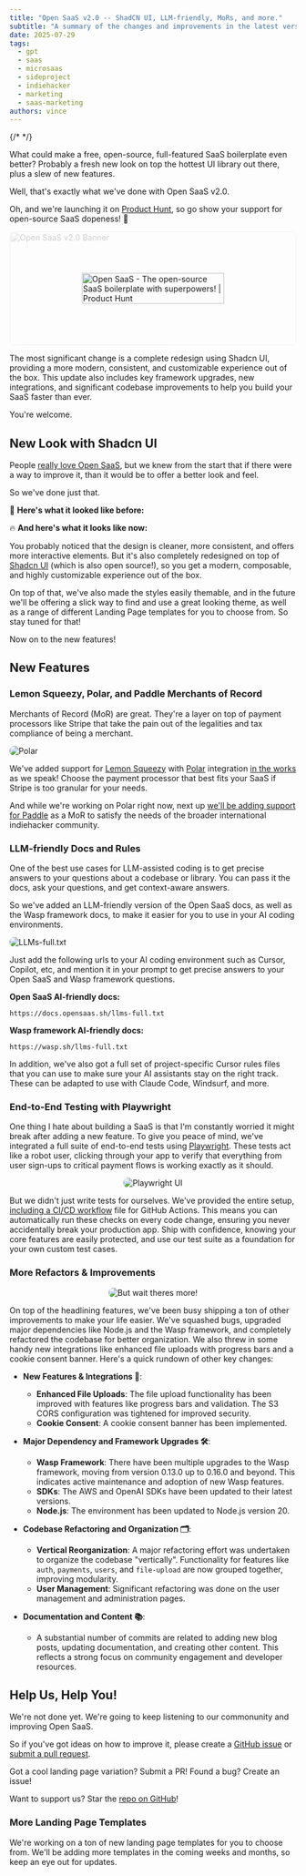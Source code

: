 ```yaml
---
title: "Open SaaS v2.0 -- ShadCN UI, LLM-friendly, MoRs, and more."
subtitle: "A summary of the changes and improvements in the latest version of Open SaaS."
date: 2025-07-29
tags:
  - gpt
  - saas
  - microsaas
  - sideproject
  - indiehacker
  - marketing
  - saas-marketing
authors: vince
---
```



{/* <Tweet id="" /> */}

What could make a free, open-source, full-featured SaaS boilerplate even better? Probably a fresh new look on top the hottest UI library out there, plus a slew of new features.

Well, that's exactly what we've done with Open SaaS v2.0.

Oh, and we're launching it on [Product Hunt](https://www.producthunt.com/products/open-saas), so go show your support for open-source SaaS dopeness! 🙏

<div style="border-radius: 8px; overflow: hidden;">
  <a
    href="https://www.producthunt.com/products/open-saas?embed=true&utm_source=badge-featured&utm_medium=badge&utm_source=badge-open&#0045;saas&#0045;2"
    target="_blank"
    style="position: relative; display: flex; justify-content: center; align-items: center; height: 200px; width: 100%;"
  >
    <Image
      src={openSaasBanner}
      alt="Open SaaS v2.0 Banner"
      style="position: absolute; top: 0; left: 0; width: 100%; height: 100%; object-fit: cover; object-position: 50% 53%; filter: grayscale(100%); z-index: 1; opacity: 0.2;"
    />
    <img
      src="https://api.producthunt.com/widgets/embed-image/v1/featured.svg?post_id=991058&theme=neutral&t=1753441449297"
      alt="Open&#0032;SaaS - The&#0032;open&#0045;source&#0032;SaaS&#0032;boilerplate&#0032;with&#0032;superpowers&#0033; | Product Hunt"
      style="width: 250px; height: 54px; position: relative; z-index: 2"
      width="250"
      height="54"
    />
  </a>
</div>

The most significant change is a complete redesign using Shadcn UI, providing a more modern, consistent, and customizable experience out of the box. This update also includes key framework upgrades, new integrations, and significant codebase improvements to help you build your SaaS faster than ever.

You're welcome.

## New Look with Shadcn UI

People [really love Open SaaS](https://www.producthunt.com/products/open-saas/reviews), but we knew from the start that if there were a way to improve it, than it would be to offer a better look and feel.

So we've done just that.

🧐 <b>Here's what it looked like before:</b>

<VideoPlayer src={openSaasV1} lgWidth="500px" />

🔥 <b>And here's what it looks like now:</b>

<VideoPlayer src={openSaasV2} lgWidth="500px" />

You probably noticed that the design is cleaner, more consistent, and offers more interactive elements. But it's also completely redesigned on top of [Shadcn UI](https://ui.shadcn.com/) (which is also open source!), so you get a modern, composable, and highly customizable experience out of the box.

On top of that, we've also made the styles easily themable, and in the future we'll be offering a slick way to find and use a great looking theme, as well as a range of different Landing Page templates for you to choose from. So stay tuned for that!

Now on to the new features!

<StarOpenSaaSCTA />

## New Features

### Lemon Squeezy, Polar, and Paddle Merchants of Record

Merchants of Record (MoR) are great. They're a layer on top of payment processors like Stripe that take the pain out of the legalities and tax compliance of being a merchant.

<Image src={polar} alt="Polar" style="border-radius: 8px;" />

We've added support for [Lemon Squeezy](https://www.lemonsqueezy.com/) with [Polar](https://www.polar.sh/) integration [in the works](https://github.com/wasp-lang/open-saas/issues/441#issuecomment-3057897604) as we speak! Choose the payment processor that best fits your SaaS if Stripe is too granular for your needs.

And while we're working on Polar right now, next up [we'll be adding support for Paddle](https://github.com/wasp-lang/open-saas/issues/445) as a MoR to satisfy the needs of the broader international indiehacker community.

### LLM-friendly Docs and Rules

One of the best use cases for LLM-assisted coding is to get precise answers to your questions about a codebase or library. You can pass it the docs, ask your questions, and get context-aware answers.

So we've added an LLM-friendly version of the Open SaaS docs, as well as the Wasp framework docs, to make it easier for you to use in your AI coding environments.

<Image src={llmsFull} alt="LLMs-full.txt" style="border-radius: 8px;" />

Just add the following urls to your AI coding environment such as Cursor, Copilot, etc, and mention it in your prompt to get precise answers to your Open SaaS and Wasp framework questions.

**Open SaaS AI-friendly docs:**

```
https://docs.opensaas.sh/llms-full.txt
```

**Wasp framework AI-friendly docs:**

```
https://wasp.sh/llms-full.txt
```

In addition, we've also got a full set of project-specific Cursor rules files that you can use to make sure your AI assistants stay on the right track. These can be adapted to use with Claude Code, Windsurf, and more.

### End-to-End Testing with Playwright

One thing I hate about building a SaaS is that I'm constantly worried it might break after adding a new feature. To give you peace of mind, we've integrated a full suite of end-to-end tests using [Playwright](https://playwright.dev/). These tests act like a robot user, clicking through your app to verify that everything from user sign-ups to critical payment flows is working exactly as it should.

<div style="display: flex; justify-content: center;">
  <Image
    src={playwrightUi}
    width={1050}
    alt="Playwright UI"
    style="border-radius: 8px;"
  />
</div>

But we didn't just write tests for ourselves. We've provided the entire setup, [including a CI/CD workflow](https://docs.opensaas.sh/guides/tests/) file for GitHub Actions. This means you can automatically run these checks on every code change, ensuring you never accidentally break your production app. Ship with confidence, knowing your core features are easily protected, and use our test suite as a foundation for your own custom test cases.

### More Refactors & Improvements

<div style="display: flex; justify-content: center;">
  <Image
    src={waitTheresMore}
    width={250}
    alt="But wait theres more!"
    style="border-radius: 8px;"
  />
</div>

On top of the headlining features, we've been busy shipping a ton of other improvements to make your life easier. We've squashed bugs, upgraded major dependencies like Node.js and the Wasp framework, and completely refactored the codebase for better organization. We also threw in some handy new integrations like enhanced file uploads with progress bars and a cookie consent banner. Here's a quick rundown of other key changes:

- **New Features & Integrations 🚀**:

  - **Enhanced File Uploads**: The file upload functionality has been improved with features like progress bars and validation. The S3 CORS configuration was tightened for improved security.
  - **Cookie Consent**: A cookie consent banner has been implemented.

- **Major Dependency and Framework Upgrades 🛠️**:

  - **Wasp Framework**: There have been multiple upgrades to the Wasp framework, moving from version 0.13.0 up to 0.16.0 and beyond. This indicates active maintenance and adoption of new Wasp features.
  - **SDKs**: The AWS and OpenAI SDKs have been updated to their latest versions.
  - **Node.js**: The environment has been updated to Node.js version 20.

- **Codebase Refactoring and Organization 🗂️**:

  - **Vertical Reorganization**: A major refactoring effort was undertaken to organize the codebase "vertically". Functionality for features like `auth`, `payments`, `users`, and `file-upload` are now grouped together, improving modularity.
  - **User Management**: Significant refactoring was done on the user management and administration pages.

- **Documentation and Content 📚**:
  - A substantial number of commits are related to adding new blog posts, updating documentation, and creating other content. This reflects a strong focus on community engagement and developer resources.

## Help Us, Help You!

We're not done yet. We're going to keep listening to our commonunity and improving Open SaaS.

So if you've got ideas on how to improve it, please create a [GitHub issue](https://github.com/wasp-lang/open-saas/issues) or [submit a pull request](https://github.com/wasp-lang/open-saas/pulls).

Got a cool landing page variation? Submit a PR!
Found a bug? Create an issue!

Want to support us? Star the [repo on GitHub](https://github.com/wasp-lang/open-saas)!

<StarOpenSaaSCTA />

### More Landing Page Templates

We're working on a ton of new landing page templates for you to choose from. We'll be adding more templates in the coming weeks and months, so keep an eye out for updates.
